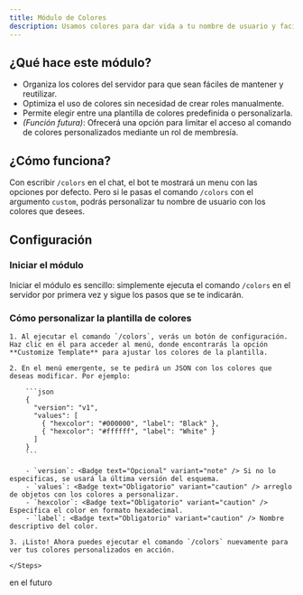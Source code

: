 ```yaml
---
title: Módulo de Colores
description: Usamos colores para dar vida a tu nombre de usuario y facilitar su personalización.
---
```


## ¿Qué hace este módulo?

- Organiza los colores del servidor para que sean fáciles de mantener y reutilizar.
- Optimiza el uso de colores sin necesidad de crear roles manualmente.
- Permite elegir entre una plantilla de colores predefinida o personalizarla.
- *(Función futura)*: Ofrecerá una opción para limitar el acceso al comando de colores personalizados mediante un rol de membresía.

## ¿Cómo funciona?

Con escribir `/colors` en el chat, el bot te mostrará un menu con las opciones por defecto.
Pero si le pasas el comando `/colors` con el argumento `custom`, podrás personalizar tu nombre de usuario con los colores que desees.

## Configuración

### Iniciar el módulo

Iniciar el módulo es sencillo: simplemente ejecuta el comando `/colors` en el servidor por primera vez y sigue los pasos que se te indicarán.

### Cómo personalizar la plantilla de colores

<Tabs>
  <TabItem label="Discord" icon="discord">
    <Steps>

    1. Al ejecutar el comando `/colors`, verás un botón de configuración. Haz clic en él para acceder al menú, donde encontrarás la opción **Customize Template** para ajustar los colores de la plantilla.

    2. En el menú emergente, se te pedirá un JSON con los colores que deseas modificar. Por ejemplo:

        ```json
        {
          "version": "v1",
          "values": [
            { "hexcolor": "#000000", "label": "Black" },
            { "hexcolor": "#ffffff", "label": "White" }
          ]
        }
        ```

        - `version`: <Badge text="Opcional" variant="note" /> Si no lo especificas, se usará la última versión del esquema.
        - `values`: <Badge text="Obligatorio" variant="caution" /> arreglo de objetos con los colores a personalizar.
        - `hexcolor`: <Badge text="Obligatorio" variant="caution" /> Especifica el color en formato hexadecimal.
        - `label`: <Badge text="Obligatorio" variant="caution" /> Nombre descriptivo del color.

    3. ¡Listo! Ahora puedes ejecutar el comando `/colors` nuevamente para ver tus colores personalizados en acción.
    
    </Steps>
  </TabItem>

  <TabItem label="Website" icon="star">
    en el futuro
  </TabItem>

</Tabs>
